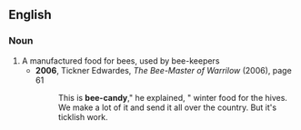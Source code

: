 ==English==
===Noun===
{{en-noun|sg=[[bee]] [[candy]]|bee candies}}
# A manufactured food for bees, used by bee-keepers
#*'''2006''', Tickner Edwardes, ''The Bee-Master of Warrilow'' (2006), page 61
#*:This is '''bee-candy'''," he explained, " winter food for the hives. We make a lot of it and send it all over the country. But it's ticklish work.